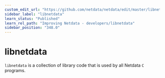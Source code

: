 ```yaml
---
custom_edit_url: "https://github.com/netdata/netdata/edit/master/libnetdata/README.md"
sidebar_label: "libnetdata"
learn_status: "Published"
learn_rel_path: "Improving Netdata - developers/libnetdata"
sidebar_position: "348.0"
---
```



# libnetdata

`libnetdata` is a collection of library code that is used by all Netdata `C` programs.


